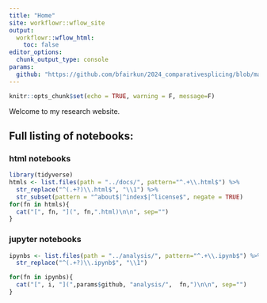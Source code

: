 ```yaml
---
title: "Home"
site: workflowr::wflow_site
output:
  workflowr::wflow_html:
    toc: false
editor_options:
  chunk_output_type: console
params:
  github: "https://github.com/bfairkun/2024_comparativesplicing/blob/main/"
---
```


```r
knitr::opts_chunk$set(echo = TRUE, warning = F, message=F)
```

Welcome to my research website.

## Full listing of notebooks:

### html notebooks

```r
library(tidyverse)
htmls <- list.files(path = "../docs/", pattern="^.+\\.html$") %>%
  str_replace("^(.+?)\\.html$", "\\1") %>%
  str_subset(pattern = "^about$|^index$|^license$", negate = TRUE)
for(fn in htmls){
  cat("[", fn, "](", fn,".html)\n\n", sep="")
}
```

### jupyter notebooks

```r
ipynbs <- list.files(path = "../analysis/", pattern="^.+\\.ipynb$") %>%
  str_replace("^(.+?)\\.ipynb$", "\\1")

for(fn in ipynbs){
  cat("[", i, "](",params$github, "analysis/",  fn,")\n\n", sep="")
}

```


